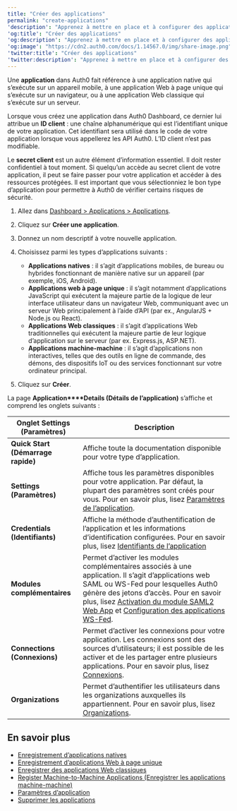 ```yaml
---
title: "Créer des applications"
permalink: "create-applications"
'description': "Apprenez à mettre en place et à configurer des applications dans Auth0 Dashboard."
'og:title': "Créer des applications"
'og:description': "Apprenez à mettre en place et à configurer des applications dans Auth0 Dashboard."
'og:image': "https://cdn2.auth0.com/docs/1.14567.0/img/share-image.png"
'twitter:title': "Créer des applications"
'twitter:description': "Apprenez à mettre en place et à configurer des applications dans Auth0 Dashboard."
---
```


Une **application** dans Auth0 fait référence à une application native qui s’exécute sur un appareil mobile, à une application Web à page unique qui s’exécute sur un navigateur, ou à une application Web classique qui s’exécute sur un serveur.

Lorsque vous créez une application dans <Tooltip href="/docs/docs/fr-ca/glossary?term=auth0-dashboard" tip="Auth0 Dashboard
Principal produit d’Auth0 pour configurer vos services." cta="Voir le glossaire">Auth0 Dashboard</Tooltip>, ce dernier lui attribue un **ID client** : une chaîne alphanumérique qui est l’identifiant unique de votre application. Cet identifiant sera utilisé dans le code de votre application lorsque vous appellerez les API Auth0. L’ID client n’est pas modifiable.

Le **secret client** est un autre élément d’information essentiel. Il doit rester confidentiel à tout moment. Si quelqu’un accède au secret client de votre application, il peut se faire passer pour votre application et accéder à des ressources protégées. Il est important que vous sélectionniez le bon type d’application pour permettre à Auth0 de vérifier certains risques de sécurité.

1. Allez dans [Dashboard > Applications > Applications](https://manage.auth0.com/#/applications).
2. Cliquez sur **Créer une application**.
3. Donnez un nom descriptif à votre nouvelle application.
4. Choisissez parmi les types d’applications suivants :

   * **Applications natives** : il s’agit d’applications mobiles, de bureau ou hybrides fonctionnant de manière native sur un appareil (par exemple, iOS, Android).
   * **Applications web à page unique** : il s’agit notamment d’applications JavaScript qui exécutent la majeure partie de la logique de leur interface utilisateur dans un navigateur Web, communiquant avec un serveur Web principalement à l’aide d’API (par ex., AngularJS + Node.js ou React).
   * **Applications Web classiques** : il s’agit d’applications Web traditionnelles qui exécutent la majeure partie de leur logique d’application sur le serveur (par ex. Express.js, ASP.NET).
   * **Applications machine-machine** : il s’agit d’applications non interactives, telles que des outils en ligne de commande, des démons, des dispositifs IoT ou des services fonctionnant sur votre ordinateur principal.
5. Cliquez sur **Créer**.

La page **Application****Details (Détails de l’application)** s’affiche et comprend les onglets suivants :

<table class="table"><thead>
<tr>
<th><strong>Onglet Settings (Paramètres)</strong></th>
<th><strong>Description</strong></th>
</tr>
</thead>
<tbody>
<tr>
<td><strong>Quick Start (Démarrage rapide)</strong></td>
<td>Affiche toute la documentation disponible pour votre type d’application.</td>
</tr>
<tr>
<td><strong>Settings (Paramètres)</strong></td>
<td>Affiche tous les paramètres disponibles pour votre application. Par défaut, la plupart des paramètres sont créés pour vous. Pour en savoir plus, lisez <a href="/docs/docs/fr-ca/get-started/dashboard/application-settings">Paramètres de l’application</a>.</td>
</tr>
<tr>
<td><strong>Credentials (Identifiants)</strong></td>
<td>Affiche la méthode d’authentification de l’application et les informations d’identification configurées. Pour en savoir plus, lisez <a href="/docs/docs/fr-ca/secure/application-credentials">Identifiants de l’application</a></td>
</tr>
<tr>
<td><strong>Modules complémentaires</strong></td>
<td>Permet d’activer les modules complémentaires associés à une application. Il s’agit d’applications web SAML ou WS-Fed pour lesquelles Auth0 génère des jetons d’accès. Pour en savoir plus, lisez <a href="/docs/docs/fr-ca/authenticate/protocols/saml/saml-sso-integrations/enable-saml2-web-app-addon">Activation du module SAML2 Web App</a> et <a href="/docs/docs/fr-ca/protocols/configure-ws-fed-applications">Configuration des applications WS-Fed</a>.</td>
</tr>
<tr>
<td><strong>Connections (Connexions)</strong></td>
<td>Permet d’activer les connexions pour votre application. Les connexions sont des sources d’utilisateurs; il est possible de les activer et de les partager entre plusieurs applications. Pour en savoir plus, lisez <a href="/docs/docs/fr-ca/connections">Connexions</a>.</td>
</tr>
<tr>
<td><strong>Organizations</strong></td>
<td>Permet d’authentifier les utilisateurs dans les organizations auxquelles ils appartiennent. Pour en savoir plus, lisez <a href="/docs/docs/fr-ca/organizations">Organizations</a>.</td>
</tr>
</tbody>
</table>

## En savoir plus

* [Enregistrement d’applications natives](/docs/fr-ca/get-started/auth0-overview/create-applications/native-apps)
* [Enregistrement d’applications Web à page unique](/docs/fr-ca/get-started/auth0-overview/create-applications/single-page-web-apps)
* [Enregistrer des applications Web classiques](/docs/fr-ca/get-started/auth0-overview/create-applications/regular-web-apps)
* [Register Machine-to-Machine Applications (Enregistrer les applications machine-machine)](/docs/fr-ca/get-started/auth0-overview/create-applications/machine-to-machine-apps)
* [Paramètres d’application](/docs/fr-ca/get-started/applications/application-settings)
* [Supprimer les applications](/docs/fr-ca/get-started/applications/remove-applications)
